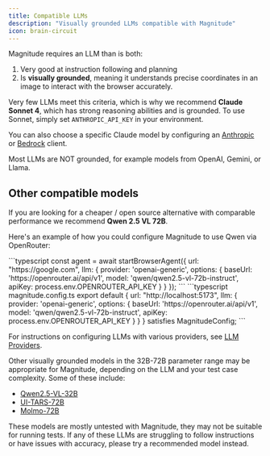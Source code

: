```yaml
---
title: Compatible LLMs
description: "Visually grounded LLMs compatible with Magnitude"
icon: brain-circuit
---
```


Magnitude requires an LLM than is both:
1. Very good at instruction following and planning
2. Is **visually grounded**, meaning it understands precise coordinates in an image to interact with the browser accurately.

Very few LLMs meet this criteria, which is why we recommend **Claude Sonnet 4**, which has strong reasoning abilities and is grounded.
To use Sonnet, simply set `ANTHROPIC_API_KEY` in your environment.

<Info> You can also choose a specific Claude model by configuring an [Anthropic](/reference/llm-providers#anthropic) or [Bedrock](/reference/llm-providers#aws-bedrock) client. </Info>


<Warning> Most LLMs are NOT grounded, for example models from OpenAI, Gemini, or Llama. </Warning>


## Other compatible models

If you are looking for a cheaper / open source alternative with comparable performance we recommend **Qwen 2.5 VL 72B**.

Here's an example of how you could configure Magnitude to use Qwen via OpenRouter:

<Tabs>
  <Tab title="Automations">
    ```typescript
    const agent = await startBrowserAgent({
        url: "https://google.com",
        llm: {
            provider: 'openai-generic',
            options: {
                baseUrl: 'https://openrouter.ai/api/v1',
                model: 'qwen/qwen2.5-vl-72b-instruct',
                apiKey: process.env.OPENROUTER_API_KEY
            }
        }
    });
    ```
  </Tab>
  <Tab title="Test Runner">
    ```typescript magnitude.config.ts
    export default {
        url: "http://localhost:5173",
        llm: {
            provider: 'openai-generic',
            options: {
                baseUrl: 'https://openrouter.ai/api/v1',
                model: 'qwen/qwen2.5-vl-72b-instruct',
                apiKey: process.env.OPENROUTER_API_KEY
            }
        }
    } satisfies MagnitudeConfig;
    ```
  </Tab>
</Tabs>




For instructions on configuring LLMs with various providers, see [LLM Providers](/reference/llm-providers).

<Accordion title="More compatible models">
Other visually grounded models in the 32B-72B parameter range may be appropriate for Magnitude, depending on the LLM and your test case complexity. Some of these include:

- [Qwen2.5-VL-32B](https://huggingface.co/Qwen/Qwen2.5-VL-32B-Instruct)
- [UI-TARS-72B](https://huggingface.co/ByteDance-Seed/UI-TARS-72B-DPO)
- [Molmo-72B](https://huggingface.co/allenai/Molmo-72B-0924)

<Warning>These models are mostly untested with Magnitude, they may not be suitable for running tests. If any of these LLMs are struggling to follow instructions or have issues with accuracy, please try a recommended model instead.</Warning>
</Accordion>